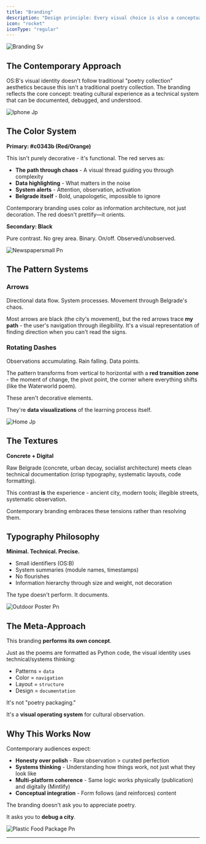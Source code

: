 ```yaml
---
title: "Branding"
description: "Design principle: Every visual choice is also a conceptual choice. Nothing decorates. Everything documents."
icon: "rocket"
iconType: "regular"
---
```


![Branding Sv](/images/Branding.svg)

## The Contemporary Approach

OS:B's visual identity doesn't follow traditional "poetry collection" aesthetics because this isn't a traditional poetry collection. The branding reflects the core concept: treating cultural experience as a technical system that can be documented, debugged, and understood.

![Iphone Jp](/images/iphone.jpg)

## The Color System

**Primary: #c0343b (Red/Orange)**

This isn't purely decorative - it's functional. The red serves as:

- **The path through chaos** - A visual thread guiding you through complexity
- **Data highlighting** - What matters in the noise
- **System alerts** - Attention, observation, activation
- **Belgrade itself** - Bold, unapologetic, impossible to ignore

Contemporary branding uses color as information architecture, not just decoration. The red doesn't prettify—it orients.

**Secondary: Black**

Pure contrast. No grey area. Binary. On/off. Observed/unobserved.

![Newspapersmall Pn](/images/Newspapersmall.png)

## The Pattern Systems

### Arrows

Directional data flow. System processes. Movement through Belgrade's chaos.

Most arrows are black (the city's movement), but the red arrows trace **my path** - the user's navigation through illegibility. It's a visual representation of finding direction when you can't read the signs.

### Rotating Dashes

Observations accumulating. Rain falling. Data points.

The pattern transforms from vertical to horizontal with a **red transition zone** - the moment of change, the pivot point, the corner where everything shifts (like the Waterworld poem).

These aren't decorative elements.

They're **data visualizations** of the learning process itself.

![Home Jp](/images/home.jpg)

## The Textures

**Concrete + Digital**

Raw Belgrade (concrete, urban decay, socialist architecture) meets clean technical documentation (crisp typography, systematic layouts, code formatting).

This contrast **is** the experience - ancient city, modern tools; illegible streets, systematic observation.

Contemporary branding embraces these tensions rather than resolving them.

## Typography Philosophy

**Minimal. Technical. Precise.**

- Small identifiers (OS:B)
- System summaries (module names, timestamps)
- No flourishes
- Information hierarchy through size and weight, not decoration

The type doesn't perform. It documents.

![Outdoor Poster Pn](/images/OutdoorPoster.png)

## The Meta-Approach

This branding **performs its own concept**.

Just as the poems are formatted as Python code, the visual identity uses technical/systems thinking:

- Patterns = `data`
- Color = `navigation`
- Layout = `structure`
- Design = `documentation`

It's not "poetry packaging."

It's a **visual operating system** for cultural observation.

## Why This Works Now

Contemporary audiences expect:

- **Honesty over polish** - Raw observation \> curated perfection
- **Systems thinking** - Understanding how things work, not just what they look like
- **Multi-platform coherence** - Same logic works physically (publication) and digitally (Mintlify)
- **Conceptual integration** - Form follows (and reinforces) content

The branding doesn't ask you to appreciate poetry.

It asks you to **debug a city**.

![Plastic Food Package Pn](/images/PlasticFoodPackage.png)

---